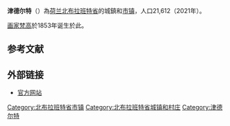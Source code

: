 {{coord|51|28|N|04|40|E|display=title}}
{{NoteTA 
|1=zh-hans:布拉班特; zh-hant:布拉邦
}}
{{Infobox Settlement
| name                    = 津德尔特<br>Zundert
| settlement_type         = [[市镇_(荷兰)|市镇]]
<!-- Images, nickname, motto -->
| image_skyline           = P1040705 copyGemeentehuis Zundert.jpg
| image_alt               = 
| image_caption           = 市政廳
| image_flag              = Zundert vlag.svg
| flag_size               = 100x67px
| flag_alt                = 
| image_shield            = Zundert wapen.svg
| shield_size             = 100x80px
|image_map = LocatieZundert.png
|mapsize = 280px
|subdivision_type = 國家
|subdivision_name = [[荷蘭|荷蘭]]
|subdivision_type1 = 省
|subdivision_name1 = [[北布拉班特省|北布拉班特省]]
|leader_name = L.C. Poppe-de Looff
|leader_party = VVD
|area_footnotes = (2006)
|area_total_km2 = 120.75
|area_land_km2 = 120.38
|area_water_km2 = 0.37
|population_note = Source: [[荷蘭統計局|CBS]], [http://statline.cbs.nl/ Statline].
| population_footnotes    = <ref>{{Dutch municipality population|dataref}}</ref>
| population_total        = {{Dutch municipality population|Zundert}}
| population_as_of        = {{Dutch municipality population|popbaseyear}}年{{MONTHNAME|{{Dutch municipality population|popbasemonth}}}}
| population_density_km2  = {{Dutch municipality population density|Zundert}} <!-- For automatic calculation: auto-->
|timezone = [[歐洲中部時間|CET]]
|utc_offset = +1
|timezone_DST = [[歐洲中部夏令時間|CEST]]
|utc_offset_DST = +2
|latd = 51.47
|latNS = N
|longd = 4.67
|longEW = E
|website = [http://www.zundert.nl www.zundert.nl]
}}
'''津德尔特'''（{{lang-nl|Zundert}}）為[[荷兰|荷兰]][[北布拉班特省|北布拉班特省]]的城鎮和[[市镇_(荷兰)|市镇]]，人口21,612（2021年）。

[[画家|画家]][[梵高|梵高]]於1853年诞生於此。

==参考文献==
{{reflist}}
==外部链接==
*[http://www.zundert.nl 官方网站] {{Wayback|url=http://www.zundert.nl/ |date=20210115202628 }}
{{Netherlands-geo-stub}}
{{Authority control}}
{{North Brabant Province}}
[[Category:北布拉班特省市镇|Category:北布拉班特省市镇]]
[[Category:北布拉班特省城镇和村庄|Category:北布拉班特省城镇和村庄]]
[[Category:津德尔特|Category:津德尔特]]